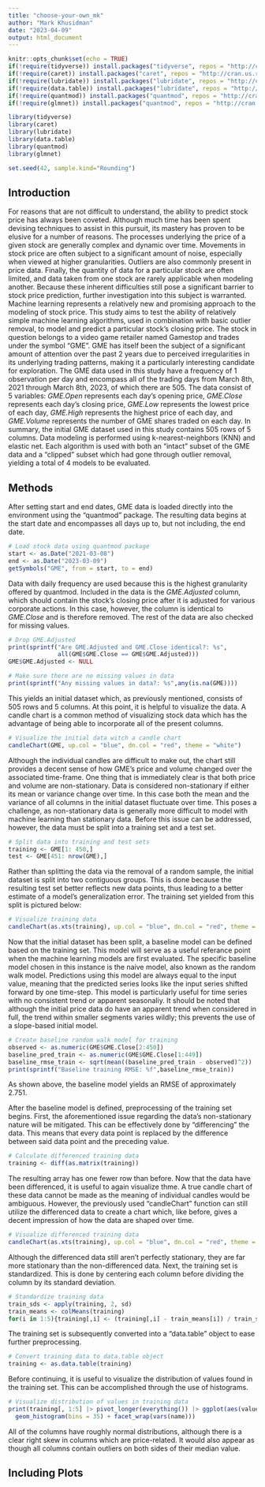 ```yaml
---
title: "choose-your-own_mk"
author: "Mark Khusidman"
date: "2023-04-09"
output: html_document
---
```


```r
knitr::opts_chunk$set(echo = TRUE)
if(!require(tidyverse)) install.packages("tidyverse", repos = "http://cran.us.r-project.org")
if(!require(caret)) install.packages("caret", repos = "http://cran.us.r-project.org")
if(!require(lubridate)) install.packages("lubridate", repos = "http://cran.us.r-project.org")
if(!require(data.table)) install.packages("lubridate", repos = "http://cran.us.r-project.org")
if(!require(quantmod)) install.packages("quantmod", repos = "http://cran.us.r-project.org")
if(!require(glmnet)) install.packages("quantmod", repos = "http://cran.us.r-project.org")

library(tidyverse)
library(caret)
library(lubridate)
library(data.table)
library(quantmod)
library(glmnet)

set.seed(42, sample.kind="Rounding")
```

## Introduction

For reasons that are not difficult to understand, the ability to predict stock price has always been coveted. Although much time has been spent devising techniques to assist in this pursuit, its mastery has proven to be elusive for a number of reasons. The processes underlying the price of a given stock are generally complex and dynamic over time. Movements in stock price are often subject to a significant amount of noise, especially when viewed at higher granularities. Outliers are also commonly present in price data. Finally, the quantity of data for a particular stock are often limited, and data taken from one stock are rarely applicable when modeling another. Because these inherent difficulties still pose a significant barrier to stock price prediction, further investigation into this subject is warranted. Machine learning represents a relatively new and promising approach to the modeling of stock price. This study aims to test the ability of relatively simple machine learning algorithms, used in combination with basic outlier removal, to model and predict a particular stock's closing price. The stock in question belongs to a video game retailer named Gamestop and trades under the symbol "GME". GME has itself been the subject of a significant amount of attention over the past 2 years due to perceived irregularities in its underlying trading patterns, making it a particularly interesting candidate for exploration. The GME data used in this study have a frequency of 1 observation per day and encompass all of the trading days from March 8th, 2021 through March 8th, 2023, of which there are 505. The data consist of 5 variables: *GME.Open* represents each day's opening price, *GME.Close* represents each day's closing price, *GME.Low* represents the lowest price of each day, *GME.High* represents the highest price of each day, and *GME.Volume* represents the number of GME shares traded on each day. In summary, the initial GME dataset used in this study contains 505 rows of 5 columns. Data modeling is performed using k-nearest-neighbors (KNN) and elastic net. Each algorithm is used with both an "intact" subset of the GME data and a "clipped" subset which had gone through outlier removal, yielding a total of 4 models to be evaluated.

## Methods

After setting start and end dates, GME data is loaded directly into the environment using the "quantmod" package. The resulting data begins at the start date and encompasses all days up to, but not including, the end date.

```r
# Load stock data using quantmod package
start <- as.Date("2021-03-08")
end <- as.Date("2023-03-09")
getSymbols("GME", from = start, to = end)
```

Data with daily frequency are used because this is the highest granularity offered by quantmod. Included in the data is the *GME.Adjusted* column, which should contain the stock's closing price after it is adjusted for various corporate actions. In this case, however, the column is identical to *GME.Close* and is therefore removed. The rest of the data are also checked for missing values.

```r
# Drop GME.Adjusted
print(sprintf("Are GME.Adjusted and GME.Close identical?: %s",
              all(GME$GME.Close == GME$GME.Adjusted)))
GME$GME.Adjusted <- NULL

# Make sure there are no missing values in data
print(sprintf("Any missing values in data?: %s",any(is.na(GME))))
```

This yields an initial dataset which, as previously mentioned, consists of 505 rows and 5 columns. At this point, it is helpful to visualize the data. A candle chart is a common method of visualizing stock data which has the advantage of being able to incorporate all of the present columns.

```r
# Visualize the initial data witch a candle chart
candleChart(GME, up.col = "blue", dn.col = "red", theme = "white")
```

Although the individual candles are difficult to make out, the chart still provides a decent sense of how GME's price and volume changed over the associated time-frame. One thing that is immediately clear is that both price and volume are non-stationary. Data is considered non-stationary if either its mean or variance change over time. In this case both the mean and the variance of all columns in the initial dataset fluctuate over time. This poses a challenge, as non-stationary data is generally more difficult to model with machine learning than stationary data. Before this issue can be addressed, however, the data must be split into a training set and a test set.

```r
# Split data into training and test sets
training <- GME[1: 450,]
test <- GME[451: nrow(GME),]
```

Rather than splitting the data via the removal of a random sample, the initial dataset is split into two contiguous groups. This is done because the resulting test set better reflects new data points, thus leading to a better estimate of a model's generalization error. The training set yielded from this split is pictured below:

```r
# Visualize training data 
candleChart(as.xts(training), up.col = "blue", dn.col = "red", theme = "white")
```

Now that the initial dataset has been split, a baseline model can be defined based on the training set. This model will serve as a useful referance point when the machine learning models are first evaluated. The specific baseline model chosen in this instance is the naive model, also known as the random walk model. Predictions using this model are always equal to the input value, meaning that the predicted series looks like the input series shifted forward by one time-step. This model is particularly useful for time series with no consistent trend or apparent seasonaliy. It should be noted that although the initial price data do have an apparent trend when considered in full, the trend within smaller segments varies wildly; this prevents the use of a slope-based initial model.

```r
# Create baseline random walk model for training
observed <- as.numeric(GME$GME.Close[2:450])
baseline_pred_train <- as.numeric(GME$GME.Close[1:449])
baseline_rmse_train <- sqrt(mean((baseline_pred_train - observed)^2))
print(sprintf("Baseline training RMSE: %f",baseline_rmse_train))
```

As shown above, the baseline model yields an RMSE of approximately 2.751.

After the baseline model is defined, preprocessing of the training set begins. First, the aforementioned issue regarding the data's non-stationary nature will be mitigated. This can be effectively done by "differencing" the data. This means that every data point is replaced by the difference between said data point and the preceding value.

```r
# Calculate differenced training data 
training <- diff(as.matrix(training))
```

The resulting array has one fewer row than before. Now that the data have been differenced, it is useful to again visualize thme. A true candle chart of these data cannot be made as the meaning of individual candles would be ambiguous. However, the previously used "candleChart" function can still utilize the differenced data to create a chart which, like before, gives a decent impression of how the data are shaped over time.

```r
# Visualize differenced training data 
candleChart(as.xts(training), up.col = "blue", dn.col = "red", theme = "white")
```

Although the differenced data still aren't perfectly stationary, they are far more stationary than the non-differenced data. Next, the training set is standardized. This is done by centering each column before dividing the column by its standard deviation.

```r
# Standardize training data
train_sds <- apply(training, 2, sd)
train_means <- colMeans(training)
for(i in 1:5){training[,i] <- (training[,i] - train_means[i]) / train_sds[i]}
```

The training set is subsequently converted into a "data.table" object to ease further preprocessing.

```r
# Convert training data to data.table object
training <- as.data.table(training)
```

Before continuing, it is useful to visualize the distribution of values found in the training set. This can be accomplished through the use of histograms.

```r
# Visualize distribution of values in training data
print(training[, 1:5] |> pivot_longer(everything()) |> ggplot(aes(value)) +
  geom_histogram(bins = 35) + facet_wrap(vars(name)))
```

All of the columns have roughly normal distributions, although there is a clear right skew in columns which are price-related. It would also appear as though all columns contain outliers on both sides of their median value.

## Including Plots
